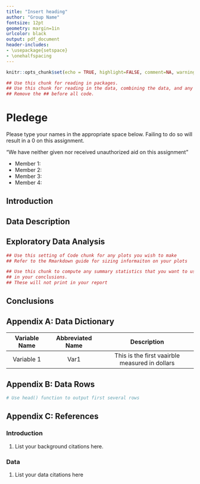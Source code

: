 ```yaml
---
title: "Insert heading" 
author: "Group Name"
fontsize: 12pt
geometry: margin=1in
urlcolor: black
output: pdf_document
header-includes:
- \usepackage{setspace}
- \onehalfspacing
---
```


```r
knitr::opts_chunk$set(echo = TRUE, highlight=FALSE, comment=NA, warnings=FALSE,message=FALSE)
```

```r
## Use this chunk for reading in packages.
## Use this chunk for reading in the data, combining the data, and any other major data cleaning that is not relevant to show.
## Remove the ## before all code.
```



# Pledege
Please type your names in the appropriate space below. Failing to do so will result in a 0 on this assignment.

"We have neither given nor received unauthorized aid on this assignment"

- Member 1:
- Member 2:
- Member 3:
- Member 4:

\newpage

## Introduction

## Data Description

## Exploratory Data Analysis

```r
## Use this setting of Code chunk for any plots you wish to make
## Refer to the Rmarkdown guide for sizing informaiton on your plots
```


```r
## Use this chunk to compute any summary statistics that you want to use
## in your conclusions. 
## These will not print in your report
```

## Conclusions

\newpage

## Appendix A: Data Dictionary

|**Variable Name**|**Abbreviated Name**|**Description**|
|:----:|:----:|:----:|
| Variable 1 | Var1 |  This is the first vaairble measured in dollars  |

\newpage
## Appendix B: Data Rows
```r
# Use head() function to output first several rows

```

\newpage
## Appendix C: References

### Introduction
1. List your background citations here.

### Data
1. List your data citations here
